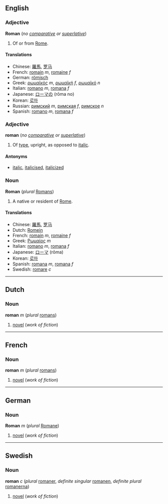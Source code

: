 ==English==
===Adjective===
'''Roman''' (''no [[comparative]] or [[superlative]]'')

#Of or from [[Rome]].

====Translations====
*Chinese: [[羅馬]], [[罗马]]
*French: [[romain]] ''m'', [[romaine]] ''f''
*German: [[römisch]]
*Greek: [[ρωμαϊκός]] ''m'', [[ρωμαϊκή]] ''f'', [[ρωμαϊκό]] ''n''
*Italian: [[romano]] ''m'', [[romana]] ''f''
*Japanese: [[ローマ]]の (rōma no)
*Korean: [[로마]]
*Russian: [[римский]] ''m'', [[римская]] ''f'', [[римское]] ''n''
*Spanish: [[romano]] ''m'', [[romana]] ''f''

===Adjective===
'''roman''' (''no [[comparative]] or [[superlative]]'')

#Of [[type]], upright, as opposed to [[italic]].

====Antonyms====
*[[italic]], [[italicise]]d, [[italicize]]d

===Noun===
'''Roman''' (''plural'' [[Romans]])

#A native or resident of [[Rome]].

====Translations====
*Chinese: [[羅馬]], [[罗马]]
*Dutch: [[Romein]]
*French: [[romain]] ''m'', [[romaine]] ''f''
*Greek: [[Ρωμαίος]] ''m''
*Italian: [[romano#Italian|romano]] ''m'', [[romana#Italian|romana]] ''f''
*Japanese: [[ローマ]] (rōma)
*Korean: [[로마]]
*Spanish: [[romano#Spanish|romana]] ''m'', [[romana#Spanish|romana]] ''f''
*Swedish: [[romare]] ''c''
----

==Dutch==
===Noun===
'''roman''' ''m'' (''plural'' [[roman]]s)

#[[novel]] (''work of fiction'')

----

==French==
===Noun===
'''roman''' ''m'' (''plural'' [[romans]])

#[[novel]] (''work of fiction'')

----
==German==
===Noun===
'''Roman''' ''m'' (''plural'' [[Romane]])

#[[novel]] (''work of fiction'')

----
==Swedish==
===Noun===
'''roman''' ''c'' (''plural'' [[romaner]], ''definite singular'' [[romanen]], ''definite plural'' [[romanerna]])

#[[novel]] (''work of fiction'')